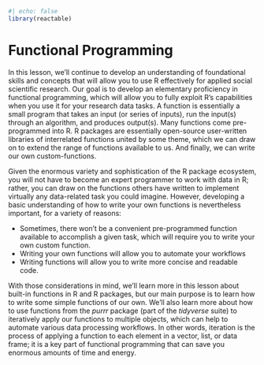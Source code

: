 ```r
#| echo: false
library(reactable)
```

# Functional Programming 

In this lesson, we'll continue to develop an understanding of foundational skills and concepts that will allow you to use R effectively for applied social scientific research. Our goal is to develop an elementary proficiency in functional programming, which will allow you to fully exploit R's capabilities when you use it for your research data tasks. A function is essentially a small program that takes an input (or series of inputs), run the input(s) through an algorithm, and produces output(s). Many functions come pre-programmed into R. R packages are essentially open-source user-written libraries of interrelated functions united by some theme, which we can draw on to extend the range of functions available to us. And finally, we can write our own custom-functions.

Given the enormous variety and sophistication of the R package ecosystem, you will not have to become an expert programmer to work with data in R; rather, you can draw on the functions others have written to implement virtually any data-related task you could imagine. However, developing a basic understanding of how to write your own functions is nevertheless important, for a variety of reasons:

-   Sometimes, there won't be a convenient pre-programmed function available to accomplish a given task, which will require you to write your own custom function.
-   Writing your own functions will allow you to automate your workflows
-   Writing functions will allow you to write more concise and readable code.

With those considerations in mind, we'll learn more in this lesson about built-in functions in R and R packages, but our main purpose is to learn how to write some simple functions of our own. We'll also learn more about how to use functions from the *purrr* package (part of the *tidyverse* suite) to iteratively apply our functions to multiple objects, which can help to automate various data processing workflows. In other words, iteration is the process of applying a function to each element in a vector, list, or data frame; it is a key part of functional programming that can save you enormous amounts of time and energy.
